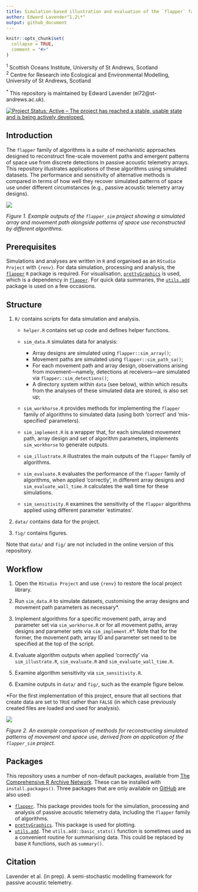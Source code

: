 ```yaml
---
title: Simulation-based illustration and evaluation of the `flapper` family of algorithms
author: Edward Lavender^1,2\*^
output: github_document
---
```

<!-- README.md is generated from README.Rmd. Please edit that file -->

```r
knitr::opts_chunk$set(
  collapse = TRUE,
  comment = "#>"
)
```

^1^ Scottish Oceans Institute, University of St Andrews, Scotland  
^2^ Centre for Research into Ecological and Environmental Modelling, University of St Andrews, Scotland

^\*^ This repository is maintained by Edward Lavender (el72@st-andrews.ac.uk).

[![Project Status: Active – The project has reached a stable, usable
state and is being actively
developed.](https://www.repostatus.org/badges/latest/active.svg)](https://www.repostatus.org/#active)

## Introduction

The `flapper` family of algorithms is a suite of mechanistic approaches designed to reconstruct fine-scale movement paths and emergent patterns of space use from discrete detections in passive acoustic telemetry arrays. This repository illustrates applications of these algorithms using simulated datasets. The performance and sensitivity of alternative methods is compared in terms of how well they recover simulated patterns of space use under different circumstances (e.g., passive acoustic telemetry array designs). 

<img src="README_banner.png"/>

_Figure 1. Example outputs of the `flapper_sim` project showing a simulated array and movement path alongside patterns of space use reconstructed by different algorithms._

## Prerequisites

Simulations and analyses are written in `R` and organised as an `RStudio Project` with `{renv}`. For data simulation, processing and analysis, the [`flapper`](https://github.com/edwardlavender/flapper) `R` package is required. For visualisation, [`prettyGraphics`](https://github.com/edwardlavender/prettyGraphics) is used, which is a dependency in [`flapper`](https://github.com/edwardlavender/flapper). For quick data summaries, the [`utils.add`](https://github.com/edwardlavender/utils.add) package is used on a few occasions.

## Structure

1. `R/` contains scripts for data simulation and analysis. 
    
    * `helper.R` contains set up code and defines helper functions.
    
    * `sim_data.R` simulates data for analysis:
        * Array designs are simulated using `flapper::sim_array()`;
        * Movement paths are simulated using `flapper::sim_path_sa()`;
        * For each movement path and array design, observations arising from movement---namely, detections at receivers---are simulated via `flapper::sim_detections()`;
        * A directory system within `data` (see below), within which results from the analyses of these simulated data are stored, is also set up;
        
    * `sim_workhorse.R` provides methods for implementing the `flapper` family of algorithms to simulated data (using both 'correct' and 'mis-specified' parameters).
    
    * `sim_implement.R` is a wrapper that, for each simulated movement path, array design and set of algorithm parameters, implements `sim_workhorse` to generate outputs. 
    
    * `sim_illustrate.R` illustrates the main outputs of the `flapper` family of algorithms. 
    
    * `sim_evaluate.R` evaluates the performance of the `flapper` family of algorithms, when applied 'correctly', in different array designs and `sim_evaluate_wall_time.R` calculates the wall time for these simulations. 
    
    * `sim_sensitivity.R` examines the sensitivity of the `flapper` algorithms applied using different parameter 'estimates'. 

2. `data/` contains data for the project. 

3. `fig/` contains figures. 

Note that `data/` and `fig/` are not included in the online version of this repository. 

## Workflow 

1. Open the `RStudio Project` and use `{renv}` to restore the local project library. 

2. Run `sim_data.R` to simulate datasets, customising the array designs and movement path parameters as necessary*. 

3. Implement algorithms for a specific movement path, array and parameter set via `sim_workhorse.R` or for all movement paths, array designs and parameter sets via `sim_implement.R`*. Note that for the former, the movement path, array ID and parameter set need to be specified at the top of the script.

4. Evaluate algorithm outputs when applied 'correctly' via `sim_illustrate.R`, `sim_evaluate.R` and `sim_evaluate_wall_time.R`. 

5. Examine algorithm sensitivity via `sim_sensitivity.R`. 

6. Examine outputs in `data/` and `fig/`, such as the example figure below. 

*For the first implementation of this project, ensure that all sections that create data are set to `TRUE` rather than `FALSE` (in which case previously created files are loaded and used for analysis). 

<img src="README_img.png"/>

_Figure 2. An example comparison of methods for reconstructing simulated patterns of movement and space use, derived from an application of the `flapper_sim` project._

## Packages

This repository uses a number of non-default packages, available from [The Comprehensive R Archive Network](https://cran.r-project.org). These can be installed with `install.packages()`. Three packages that are only available on [GitHub](https://github.com/) are also used:

* [`flapper`](https://github.com/edwardlavender/flapper). This package provides tools for the simulation, processing and analysis of passive acoustic telemetry data, including the `flapper` family of algorithms. 
* [`prettyGraphics`](https://github.com/edwardlavender/prettyGraphics). This package is used for plotting. 
* [`utils.add`](https://github.com/edwardlavender/utils.add). The `utils.add::basic_stats()` function is sometimes used as a convenient routine for summarising data. This could be replaced by base `R` functions, such as `summary()`. 

## Citation

Lavender et al. (in prep). A semi-stochastic modelling framework for passive acoustic telemetry.

